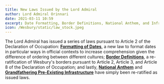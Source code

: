 ```yaml
---
title: New Laws Issued by the Lord Admiral
author: Lord Admiral Orinnari
date: 2021-03-11 10:59
excerpt: Date Formatting, Border Definitions, National Anthem, and Infrastructure.
icon: /Wesbury/static/law_stock.jpeg
---
```

The Lord Admiral has issued a series of laws pursuant to Article 2 of the
Declaration of Occupation: [**Formatting of Dates**](/Wesbury/laws/date-formats), a new
law to format dates in particular ways in official contexts to increase
comprehension given the difference of ordering between different cultures;
[**Border Definitions**](/Wesbury/laws/border-definitions), a re-ratification of
Wesbury's borders pursuant to Article 2, Article 3, and Article 8 of the
Declaration of Occupation; and lastly, [**National Anthem**](/Wesbury/laws/national-anthem)
and [**Grandfathering Pre-Existing Infrastructure**](/Wesbury/laws/pre-existing-infrastructure)
have simply been re-ratified as issued laws.
